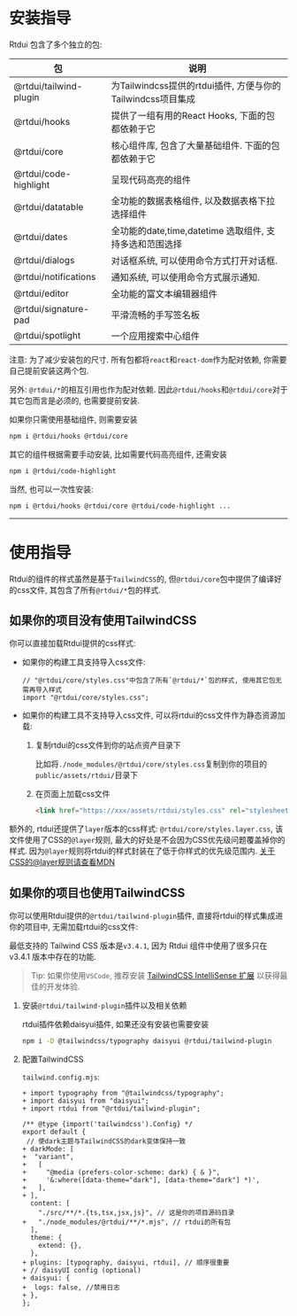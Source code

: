 # 安装指导

Rtdui 包含了多个独立的包:

| 包                     | 说明                                                        |
| ---------------------- | ----------------------------------------------------------- |
| @rtdui/tailwind-plugin | 为Tailwindcss提供的rtdui插件, 方便与你的Tailwindcss项目集成 |
| @rtdui/hooks           | 提供了一组有用的React Hooks, 下面的包都依赖于它             |
| @rtdui/core            | 核心组件库, 包含了大量基础组件. 下面的包都依赖于它          |
| @rtdui/code-highlight  | 呈现代码高亮的组件                                          |
| @rtdui/datatable       | 全功能的数据表格组件, 以及数据表格下拉选择组件              |
| @rtdui/dates           | 全功能的date,time,datetime 选取组件, 支持多选和范围选择     |
| @rtdui/dialogs         | 对话框系统, 可以使用命令方式打开对话框.                     |
| @rtdui/notifications   | 通知系统, 可以使用命令方式展示通知.                         |
| @rtdui/editor          | 全功能的富文本编辑器组件                                    |
| @rtdui/signature-pad   | 平滑流畅的手写签名板                                        |
| @rtdui/spotlight       | 一个应用搜索中心组件                                        |

注意: 为了减少安装包的尺寸. 所有包都将`react`和`react-dom`作为配对依赖, 你需要自己提前安装这两个包.

另外: `@rtdui/*`的相互引用也作为配对依赖. 因此`@rtdui/hooks`和`@rtdui/core`对于其它包而言是必须的, 也需要提前安装.

如果你只需使用基础组件, 则需要安装

```sh
npm i @rtdui/hooks @rtdui/core
```

其它的组件根据需要手动安装, 比如需要代码高亮组件, 还需安装

```sh
npm i @rtdui/code-highlight
```

当然, 也可以一次性安装:

```sh
npm i @rtdui/hooks @rtdui/core @rtdui/code-highlight ...
```

---

# 使用指导

Rtdui的组件的样式虽然是基于`TailwindCSS`的, 但`@rtdui/core`包中提供了编译好的css文件, 其包含了所有`@rtdui/*`包的样式.

## 如果你的项目没有使用TailwindCSS

你可以直接加载Rtdui提供的css样式:

- 如果你的构建工具支持导入css文件:

  ```tsx
  // "@rtdui/core/styles.css"中包含了所有`@rtdui/*`包的样式, 使用其它包无需再导入样式
  import "@rtdui/core/styles.css";
  ```

- 如果你的构建工具不支持导入css文件, 可以将rtdui的css文件作为静态资源加载:

  1. 复制rtdui的css文件到你的站点资产目录下

     比如将`./node_modules/@rtdui/core/styles.css`复制到你的项目的`public/assets/rtdui/`目录下

  2. 在页面上加载css文件

     ```html
     <link href="https://xxx/assets/rtdui/styles.css" rel="stylesheet" />
     ```

额外的, rtdui还提供了`layer`版本的css样式: `@rtdui/core/styles.layer.css`, 该文件使用了CSS的`@layer`规则, 最大的好处是不会因为CSS优先级问题覆盖掉你的样式. 因为`@layer`规则将rtdui的样式封装在了低于你样式的优先级范围内. [关于CSS的@layer规则请查看MDN](https://developer.mozilla.org/en-US/docs/Web/CSS/@layer)

## 如果你的项目也使用TailwindCSS

你可以使用Rtdui提供的`@rtdui/tailwind-plugin`插件, 直接将rtdui的样式集成进你的项目中, 无需加载rtdui的css文件:

最低支持的 Tailwind CSS 版本是`v3.4.1`, 因为 Rtdui 组件中使用了很多只在 v3.4.1 版本中存在的功能.

> Tip: 如果你使用`VSCode`, 推荐安装 [TailwindCSS IntelliSense 扩展](https://marketplace.visualstudio.com/items?itemName=bradlc.vscode-tailwindcss) 以获得最佳的开发体验.

1. 安装`@rtdui/tailwind-plugin`插件以及相关依赖

   rtdui插件依赖daisyui插件, 如果还没有安装也需要安装

   ```sh
   npm i -D @tailwindcss/typography daisyui @rtdui/tailwind-plugin
   ```

2. 配置TailwindCSS

   `tailwind.config.mjs`:

   ```diff-js
   + import typography from "@tailwindcss/typography";
   + import daisyui from "daisyui";
   + import rtdui from "@rtdui/tailwind-plugin";

   /** @type {import('tailwindcss').Config} */
   export default {
    // 使dark主题与TailwindCSS的dark变体保持一致
   + darkMode: [
   +  "variant",
   +   [
   +     "@media (prefers-color-scheme: dark) { & }",
   +     '&:where([data-theme="dark"], [data-theme="dark"] *)',
   +   ],
   + ],
     content: [
       "./src/**/*.{ts,tsx,jsx,js}", // 这是你的项目源码目录
   +   "./node_modules/@rtdui/**/*.mjs", // rtdui的所有包
     ],
     theme: {
       extend: {},
     },
   + plugins: [typography, daisyui, rtdui], // 顺序很重要
   + // daisyUI config (optional)
   + daisyui: {
   +  logs: false, //禁用日志
   + },
   };
   ```
